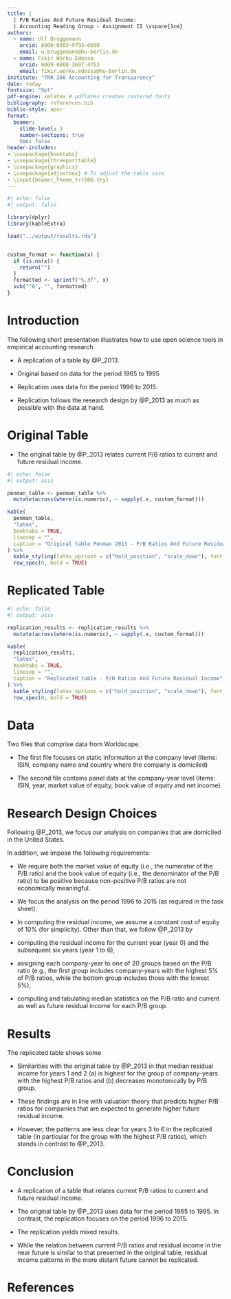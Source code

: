---
title: |
  | P/B Ratios And Future Residual Income: 
  | Accounting Reading Group - Assignment II \vspace{1cm}
authors:
  - name: Ulf Brüggemann
    orcid: 0000-0002-9793-6600
    email: u.bruggemann@hu-berlin.de
  - name: Fikir Worku Edossa
    orcid: 0009-0008-3607-4753
    email: fikir.worku.edossa@hu-berlin.de
institute: "TRR 266 Accounting for Transparency"
date: today
fontsize: "9pt"
pdf-engine: xelatex # pdflatex creates rastered fonts
bibliography: references.bib
biblio-style: apsr
format: 
  beamer:
    slide-level: 3
    number-sections: true
    toc: false
header-includes:
- \usepackage{booktabs} 
- \usepackage{threeparttable}
- \usepackage{graphicx}
- \usepackage{adjustbox} # To adjust the table size
- \input{beamer_theme_trr266.sty}
---


```{r}
#| echo: false
#| output: false

library(dplyr)
library(kableExtra)

load("../output/results.rda")


custom_format <- function(x) {
  if (is.na(x)) {
    return("")
  }
  formatted <- sprintf("%.3f", x)
  sub("^0", "", formatted)
}

```

\pagebreak

# Introduction

The following short presentation illustrates how to use open science tools in empirical accounting research.

- A replication of a table by @P_2013.

- Original based on data for the period 1965 to 1995

- Replication uses data for the period 1996 to 2015.

- Replication follows the research design by @P_2013 as much as possible with the data at hand.


# Original Table

- The original table by @P_2013 relates current P/B ratios to current and future residual income.

```{r}
#| echo: false
#| output: asis

penman_table <- penman_table %>%
  mutate(across(where(is.numeric), ~ sapply(.x, custom_format)))

kable(
  penman_table,
  "latex",
  booktabs = TRUE,
  linesep = "",
  caption = "Original table Penman 2013 - P/B Ratios And Future Residual Income"
) %>%
  kable_styling(latex_options = c("hold_position", "scale_down"), font_size = 5) %>%
  row_spec(0, bold = TRUE)
```

# Replicated Table

```{r}
#| echo: false
#| output: asis

replication_results <- replication_results %>%
  mutate(across(where(is.numeric), ~ sapply(.x, custom_format)))

kable(
  replication_results,
  "latex",
  booktabs = TRUE,
  linesep = "",
  caption = "Replicated table - P/B Ratios And Future Residual Income"
) %>%
  kable_styling(latex_options = c("hold_position", "scale_down"), font_size = 6) %>%
  row_spec(0, bold = TRUE)
```



# Data

Two files that comprise data from Worldscope. 

- The first file focuses on static information at the company level (items: ISIN, company name and country where the company is domiciled)

- The second file contains panel data at the company-year level (items: ISIN, year, market value of equity, book value of equity and net income).


# Research Design Choices


Following @P_2013, we focus our analysis on companies that are domiciled in the United States. 

In addition, we impose the following requirements:

- We require both the market value of equity (i.e., the numerator of the P/B ratio) and the book value of equity (i.e., the denominator of the P/B ratio) to be positive because non-positive P/B ratios are not economically meaningful. 

- We focus the analysis on the period 1996 to 2015 (as required in the task sheet).

- In computing the residual income, we assume a constant cost of equity of 10% (for simplicity).
Other than that, we follow @P_2013 by 

- computing the residual income for the current year (year 0) and the subsequent six years (year 1 to 6),

- assigning each company-year to one of 20 groups based on the P/B ratio (e.g., the first group includes company-years with the highest 5% of P/B ratios, while the bottom group includes those with the lowest 5%),

- computing and tabulating median statistics on the P/B ratio and current as well as future residual income for each P/B group.


# Results

The replicated table shows some 

- Similarities with the original table by @P_2013 in that median residual income for years 1 and 2 (a) is highest for the group of company-years with the highest P/B ratios and (b) decreases monotonically by P/B group.

- These findings are in line with valuation theory that predicts higher P/B ratios for companies that are expected to generate higher future residual income.

- However, the patterns are less clear for years 3 to 6 in the replicated table (in particular for the group with the highest P/B ratios), which stands in contrast to @P_2013.

# Conclusion

- A replication of a table that relates current P/B ratios to current and future residual income.

- The original table by @P_2013 uses data for the period 1965 to 1995. In contrast, the replication focuses on the period 1996 to 2015.

- The replication yields mixed results.

- While the relation between current P/B ratios and residual income in the near future is similar to that presented in the original table, residual income patterns in the more distant future cannot be replicated. 


# References {-}
\setlength{\parindent}{-0.2in}
\setlength{\leftskip}{0.2in}
\setlength{\parskip}{8pt}
\noindent